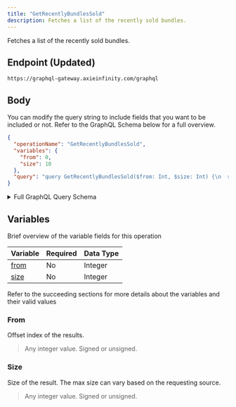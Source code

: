 ```yaml
---
title: "GetRecentlyBundlesSold"
description: Fetches a list of the recently sold bundles.
---
```


Fetches a list of the recently sold bundles.

## Endpoint (Updated)

```
https://graphql-gateway.axieinfinity.com/graphql
```

## Body

You can modify the query string to include fields that you want to be included or not. Refer to the GraphQL Schema below for a full overview.

```json
{
  "operationName": "GetRecentlyBundlesSold",
  "variables": {
    "from": 0,
    "size": 10
  },
  "query": "query GetRecentlyBundlesSold($from: Int, $size: Int) {\n  settledAuctions {\n    bundles(from: $from, size: $size) {\n      total\n      results {\n        listingIndex\n        ...BundleDetail\n        __typename\n      }\n      __typename\n    }\n    __typename\n  }\n}\n\nfragment BundleDetail on Bundle {\n  name\n  owner\n  auction {\n    ...AxieAuction\n    __typename\n  }\n  items {\n    ...LandBundleBrief\n    ...ItemBundleBrief\n    __typename\n  }\n  transferHistory {\n    ...TransferHistoryInSettledAuction\n    __typename\n  }\n  __typename\n}\n\nfragment LandBundleBrief on LandPlot {\n  landType\n  row\n  col\n  __typename\n}\n\nfragment ItemBundleBrief on LandItem {\n  landType\n  name\n  itemAlias\n  rarity\n  figureURL\n  tokenId\n  itemId\n  __typename\n}\n\nfragment AxieAuction on Auction {\n  startingPrice\n  endingPrice\n  startingTimestamp\n  endingTimestamp\n  duration\n  timeLeft\n  currentPrice\n  currentPriceUSD\n  suggestedPrice\n  seller\n  listingIndex\n  state\n  __typename\n}\n\nfragment TransferHistoryInSettledAuction on TransferRecords {\n  total\n  results {\n    ...TransferRecordInSettledAuction\n    __typename\n  }\n  __typename\n}\n\nfragment TransferRecordInSettledAuction on TransferRecord {\n  from\n  to\n  txHash\n  timestamp\n  withPrice\n  withPriceUsd\n  fromProfile {\n    name\n    __typename\n  }\n  toProfile {\n    name\n    __typename\n  }\n  __typename\n}\n"
}
```

<details>
<summary>Full GraphQL Query Schema</summary> 
<p>
&nbsp;

```graphql
query GetRecentlyBundlesSold($from: Int, $size: Int) {
  settledAuctions {
    bundles(from: $from, size: $size) {
      total
      results {
        listingIndex
        ...BundleDetail
        __typename
      }
      __typename
    }
    __typename
  }
}

fragment BundleDetail on Bundle {
  name
  owner
  auction {
    ...AxieAuction
    __typename
  }
  items {
    ...LandBundleBrief
    ...ItemBundleBrief
    __typename
  }
  transferHistory {
    ...TransferHistoryInSettledAuction
    __typename
  }
  __typename
}

fragment LandBundleBrief on LandPlot {
  landType
  row
  col
  __typename
}

fragment ItemBundleBrief on LandItem {
  landType
  name
  itemAlias
  rarity
  figureURL
  tokenId
  itemId
  __typename
}

fragment AxieAuction on Auction {
  startingPrice
  endingPrice
  startingTimestamp
  endingTimestamp
  duration
  timeLeft
  currentPrice
  currentPriceUSD
  suggestedPrice
  seller
  listingIndex
  state
  __typename
}

fragment TransferHistoryInSettledAuction on TransferRecords {
  total
  results {
    ...TransferRecordInSettledAuction
    __typename
  }
  __typename
}

fragment TransferRecordInSettledAuction on TransferRecord {
  from
  to
  txHash
  timestamp
  withPrice
  withPriceUsd
  fromProfile {
    name
    __typename
  }
  toProfile {
    name
    __typename
  }
  __typename
}
```

</p>
</details>

## Variables

Brief overview of the variable fields for this operation

| Variable      | Required | Data Type |
| ------------- | -------- | --------- |
| [from](#from) | No       | Integer   |
| [size](#size) | No       | Integer   |

Refer to the succeeding sections for more details about the variables and their valid values

### From

Offset index of the results.

> Any integer value. Signed or unsigned.

### Size

Size of the result. The max size can vary based on the requesting source.

> Any integer value. Signed or unsigned.
